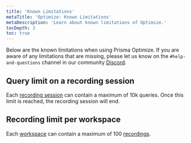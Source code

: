 ```yaml
---
title: 'Known Limitations'
metaTitle: 'Optimize: Known Limitations'
metaDescription: 'Learn about known limitations of Optimize.'
tocDepth: 3
toc: true
---
```


Below are the known limitations when using Prisma Optimize. If you are aware of any limitations that are missing, please let us know on the `#help-and-questions` channel in our community [Discord](https://pris.ly/discord).

## Query limit on a recording session

Each [recording session](/optimize/recordings) can contain a maximum of 10k queries. Once this limit is reached, the recording session will end.

## Recording limit per workspace

Each [workspace](/platform/about#workspace) can contain a maximum of 100 [recordings](/optimize/recordings).